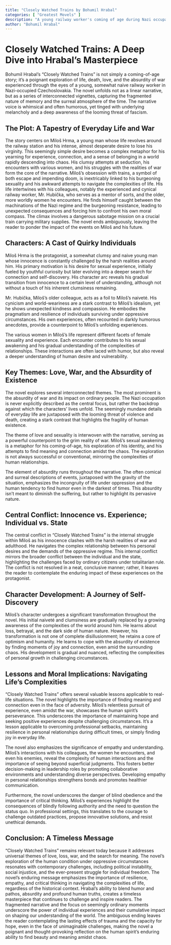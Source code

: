 ```yaml
---
title: "Closely Watched Trains by Bohumil Hrabal"
categories: [ "Greatest Movels" ]
description: "A young railway worker's coming of age during Nazi occupation."
author: "Bohumil Hrabal"
---
```

# Closely Watched Trains: A Deep Dive into Hrabal's Masterpiece

Bohumil Hrabal's "Closely Watched Trains" is not simply a coming-of-age story; it's a poignant exploration of life, death, love, and the absurdity of war experienced through the eyes of a young, somewhat naive railway worker in Nazi-occupied Czechoslovakia.  The novel unfolds not as a linear narrative, but as a series of interconnected vignettes, capturing the fragmented nature of memory and the surreal atmosphere of the time.  The narrative voice is whimsical and often humorous, yet tinged with underlying melancholy and a deep awareness of the looming threat of fascism.

## The Plot: A Tapestry of Everyday Life and War

The story centers on Miloš Hrma, a young man whose life revolves around the railway station and his intense, almost desperate desire to lose his virginity.  This seemingly simple desire becomes a complex metaphor for his yearning for experience, connection, and a sense of belonging in a world rapidly descending into chaos.  His clumsy attempts at seduction, his encounters with various women, and his struggles with the realities of war form the core of the narrative. Miloš's obsession with trains, a symbol of both escape and impending doom, is inextricably linked to his burgeoning sexuality and his awkward attempts to navigate the complexities of life. His life intertwines with his colleagues, notably the experienced and cynical railway worker, Mr. Hubička, who serves as a mentor of sorts, and the older, more worldly women he encounters. He finds himself caught between the machinations of the Nazi regime and the burgeoning resistance, leading to unexpected consequences and forcing him to confront his own moral compass.  The climax involves a dangerous sabotage mission on a crucial train carrying military supplies.  The novel ends ambiguously, leaving the reader to ponder the impact of the events on Miloš and his future.

## Characters: A Cast of Quirky Individuals

Miloš Hrma is the protagonist, a somewhat clumsy and naive young man whose innocence is constantly challenged by the harsh realities around him. His primary motivation is his desire for sexual experience, initially fueled by youthful curiosity but later evolving into a deeper search for connection and self-discovery. His character arc reveals his gradual transition from innocence to a certain level of understanding, although not without a touch of his inherent clumsiness remaining.

Mr. Hubička, Miloš's older colleague, acts as a foil to Miloš's naiveté.  His cynicism and world-weariness are a stark contrast to Miloš's idealism, yet he shows unexpected kindness and compassion. He embodies the pragmatism and resilience of individuals surviving under oppressive circumstances.  His own experiences, often recounted in darkly humorous anecdotes, provide a counterpoint to Miloš's unfolding experiences.

The various women in Miloš's life represent different facets of female sexuality and experience. Each encounter contributes to his sexual awakening and his gradual understanding of the complexities of relationships. These interactions are often laced with humor, but also reveal a deeper understanding of human desire and vulnerability.

## Key Themes: Love, War, and the Absurdity of Existence

The novel explores several interconnected themes.  The most prominent is the absurdity of war and its impact on ordinary people.  The Nazi occupation is never explicitly described as the central focus, but rather the backdrop against which the characters' lives unfold. The seemingly mundane details of everyday life are juxtaposed with the looming threat of violence and death, creating a stark contrast that highlights the fragility of human existence.

The theme of love and sexuality is interwoven with the narrative, serving as a powerful counterpoint to the grim reality of war.  Miloš's sexual awakening is a metaphor for his coming-of-age, his exploration of his identity, and his attempts to find meaning and connection amidst the chaos.  The exploration is not always successful or conventional, mirroring the complexities of human relationships.


The element of absurdity runs throughout the narrative. The often comical and surreal descriptions of events, juxtaposed with the gravity of the situation, emphasizes the incongruity of life under oppression and the human tendency to find humor even in the darkest of times.  This absurdity isn't meant to diminish the suffering, but rather to highlight its pervasive nature.

## Central Conflict: Innocence vs. Experience; Individual vs. State

The central conflict in "Closely Watched Trains" is the internal struggle within Miloš as his innocence clashes with the harsh realities of war and adulthood. He navigates the complex relationship between his personal desires and the demands of the oppressive regime. This internal conflict mirrors the broader conflict between the individual and the state, highlighting the challenges faced by ordinary citizens under totalitarian rule.  The conflict is not resolved in a neat, conclusive manner; rather, it leaves the reader to contemplate the enduring impact of these experiences on the protagonist.


## Character Development: A Journey of Self-Discovery

Miloš's character undergoes a significant transformation throughout the novel. His initial naiveté and clumsiness are gradually replaced by a growing awareness of the complexities of the world around him.  He learns about loss, betrayal, and the dark side of human nature.  However, his transformation is not one of complete disillusionment; he retains a core of optimism and humanity.  He learns to cope with the absurdity of existence by finding moments of joy and connection, even amid the surrounding chaos.  His development is gradual and nuanced, reflecting the complexities of personal growth in challenging circumstances.


## Lessons and Moral Implications: Navigating Life's Complexities

"Closely Watched Trains" offers several valuable lessons applicable to real-life situations.  The novel highlights the importance of finding meaning and connection even in the face of adversity. Miloš’s relentless pursuit of experience, even amidst the war, showcases the human spirit's perseverance.  This underscores the importance of maintaining hope and seeking positive experiences despite challenging circumstances.  It's a lesson applicable to overcoming professional setbacks, maintaining resilience in personal relationships during difficult times, or simply finding joy in everyday life.

The novel also emphasizes the significance of empathy and understanding. Miloš's interactions with his colleagues, the women he encounters, and even his enemies, reveal the complexity of human interactions and the importance of seeing beyond superficial judgments.  This fosters better decision-making in leadership roles by promoting collaborative environments and understanding diverse perspectives.  Developing empathy in personal relationships strengthens bonds and promotes healthier communication.

Furthermore, the novel underscores the danger of blind obedience and the importance of critical thinking. Miloš's experiences highlight the consequences of blindly following authority and the need to question the status quo.  In professional settings, this translates to the courage to challenge outdated practices, propose innovative solutions, and resist unethical demands.

## Conclusion: A Timeless Message

"Closely Watched Trains" remains relevant today because it addresses universal themes of love, loss, war, and the search for meaning.  The novel's exploration of the human condition under oppressive circumstances resonates with contemporary challenges, including political instability, social injustice, and the ever-present struggle for individual freedom.  The novel's enduring message emphasizes the importance of resilience, empathy, and critical thinking in navigating the complexities of life, regardless of the historical context. Hrabal's ability to blend humor and pathos, absurdity and profound human truths, creates a timeless masterpiece that continues to challenge and inspire readers. The fragmented narrative and the focus on seemingly ordinary moments underscore the power of individual experiences and their cumulative impact on shaping our understanding of the world.  The ambiguous ending leaves the reader contemplating the lasting effects of trauma and the capacity for hope, even in the face of unimaginable challenges, making the novel a poignant and thought-provoking reflection on the human spirit’s enduring ability to find beauty and meaning amidst chaos.

